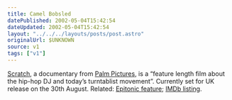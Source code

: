 ```yaml
---
title: Camel Bobsled
datePublished: 2002-05-04T15:42:54
dateUpdated: 2002-05-04T15:42:54
layout: "../../../layouts/posts/post.astro"
originalUrl: $UNKNOWN
source: v1
tags: ["v1"]
---
```


[Scratch][1], a documentary from [Palm Pictures][2], is a &#8220;feature length film about the hip-hop DJ and today&#8217;s turntablist movement&#8221;. Currently set for UK release on the 30th August. Related: [Epitonic feature][3]; [IMDb listing][4].

[1]: http://www.scratchmovie.com/ "Scratch documentary: official website"
[2]: http://www.palmpictures.com/ "Palm Pictures: website"
[3]: http://www.epitonic.com/extra/scratch/ "Epitonic feature on Scratch"
[4]: http://uk.imdb.com/Title?0143861 "IMDb listing for Scratch"
